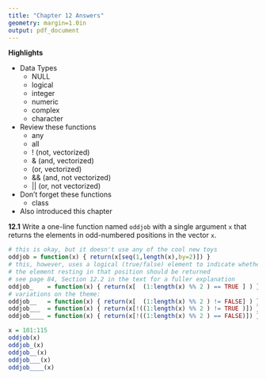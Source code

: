 ```yaml
---
title: "Chapter 12 Answers"
geometry: margin=1.0in
output: pdf_document
---
```

\pagenumbering{gobble}

__Highlights__

+   Data Types
    +   NULL
    +   logical
    +   integer
    +   numeric
    +   complex
    +   character
+   Review these functions
    +   any
    +   all
    +   ! (not, vectorized)
    +   & (and, vectorized)
    +   | (or, vectorized)
    +   && (and, not vectorized)
    +   || (or, not vectorized)
+   Don't forget these functions
    +   class
+   Also introduced this chapter

__12.1__ Write a one-line function named ```oddjob``` with a single argument ```x``` that returns the elements in odd-numbered positions in the vector ```x```.

```r
# this is okay, but it doesn't use any of the cool new toys
oddjob = function(x) { return(x[seq(1,length(x),by=2)]) }
# this, however, uses a logical (true/false) element to indicate whether or not
# the element resting in that position should be returned
# see page 84, Section 12.2 in the text for a fuller explanation
oddjob_    = function(x) { return(x[  (1:length(x) %% 2 ) == TRUE ] ) }
# variations on the theme:
oddjob__   = function(x) { return(x[  (1:length(x) %% 2 ) != FALSE] ) }
oddjob___  = function(x) { return(x[!((1:length(x) %% 2 ) != TRUE )]) }
oddjob____ = function(x) { return(x[!((1:length(x) %% 2 ) == FALSE)]) }

x = 101:115
oddjob(x)
oddjob_(x)
oddjob__(x)
oddjob___(x)
oddjob____(x)
``` 
